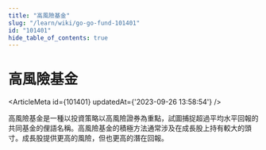 ```yaml
---
title: "高風險基金"
slug: "/learn/wiki/go-go-fund-101401"
id: "101401"
hide_table_of_contents: true
---
```



# 高風險基金

<ArticleMeta id={101401} updatedAt={'2023-09-26 13:58:54'} />
<div className='border-solid border-b border-t-0 my-4 border-[var(--ifm-color-gray-300)]' />

高風險基金是一種以投資策略以高風險證券為重點，試圖捕捉超過平均水平回報的共同基金的俚語名稱。高風險基金的積極方法通常涉及在成長股上持有較大的頭寸。成長股提供更高的風險，但也更高的潛在回報。
